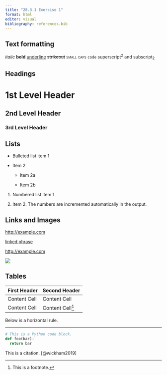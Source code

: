 ```yaml
---
title: "28.3.1 Exercise 1"
format: html
editor: visual
bibliography: references.bib
---
```


## Text formatting

*italic* **bold** [underline]{.underline} ~~strikeout~~ [small caps]{.smallcaps} `code` superscript^2^ and subscript~2~

## Headings

# 1st Level Header

## 2nd Level Header

### 3rd Level Header

## Lists

-   Bulleted list item 1

-   Item 2

    -   Item 2a

    -   Item 2b

1.  Numbered list item 1

2.  Item 2. The numbers are incremented automatically in the output.

## Links and Images

<http://example.com>

[linked phrase](https://example.com)

<http://example.com>

![](quarto/quarto.png)

## Tables

| First Header | Second Header    |
|--------------|------------------|
| Content Cell | Content Cell     |
| Content Cell | Content Cell[^1] |

[^1]: This is a footnote.

Below is a horizontal rule.

------------------------------------------------------------------------

``` Python
# This is a Python code block.
def foo(bar):
  return bar
```

This is a citation. [@wickham2019]
